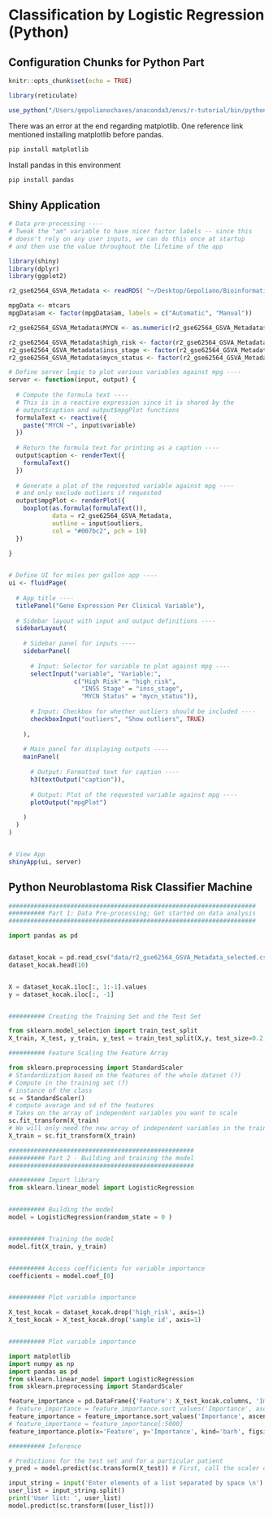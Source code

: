 # Classification by Logistic Regression (Python)

## Configuration Chunks for Python Part

```r

knitr::opts_chunk$set(echo = TRUE)

library(reticulate)

use_python("/Users/gepolianochaves/anaconda3/envs/r-tutorial/bin/python")

```

There was an error at the end regarding matplotlib. One reference link mentioned installing matplotlib before pandas.

```bash
pip install matplotlib
```

Install pandas in this environment

```bash
pip install pandas
```

## Shiny Application

```r
# Data pre-processing ----
# Tweak the "am" variable to have nicer factor labels -- since this
# doesn't rely on any user inputs, we can do this once at startup
# and then use the value throughout the lifetime of the app

library(shiny)
library(dplyr)
library(ggplot2)

r2_gse62564_GSVA_Metadata <- readRDS( "~/Desktop/Gepoliano/Bioinformatics Bridge Course/2023-bioinfo-bridge-course/recombio/6-Neuroblastoma/results/r2_gse62564_GSVA_Metadata.rds")

mpgData <- mtcars
mpgData$am <- factor(mpgData$am, labels = c("Automatic", "Manual"))

r2_gse62564_GSVA_Metadata$MYCN <- as.numeric(r2_gse62564_GSVA_Metadata$MYCN)

r2_gse62564_GSVA_Metadata$high_risk <- factor(r2_gse62564_GSVA_Metadata$high_risk, labels = c("yes", "no"))
r2_gse62564_GSVA_Metadata$inss_stage <- factor(r2_gse62564_GSVA_Metadata$inss_stage, labels = c("st1", "st2", "st3", "st4", "st4s"))
r2_gse62564_GSVA_Metadata$mycn_status <- factor(r2_gse62564_GSVA_Metadata$mycn_status, labels = c("mycn_amp", "mycn_nonamp", "na"))

# Define server logic to plot various variables against mpg ----
server <- function(input, output) {
  
  # Compute the formula text ----
  # This is in a reactive expression since it is shared by the
  # output$caption and output$mpgPlot functions
  formulaText <- reactive({
    paste("MYCN ~", input$variable)
  })
  
  # Return the formula text for printing as a caption ----
  output$caption <- renderText({
    formulaText()
  })
  
  # Generate a plot of the requested variable against mpg ----
  # and only exclude outliers if requested
  output$mpgPlot <- renderPlot({
    boxplot(as.formula(formulaText()),
            data = r2_gse62564_GSVA_Metadata,
            outline = input$outliers,
            col = "#007bc2", pch = 19)
  })
  
}


# Define UI for miles per gallon app ----
ui <- fluidPage(
  
  # App title ----
  titlePanel("Gene Expression Per Clinical Variable"),
  
  # Sidebar layout with input and output definitions ----
  sidebarLayout(
    
    # Sidebar panel for inputs ----
    sidebarPanel(
      
      # Input: Selector for variable to plot against mpg ----
      selectInput("variable", "Variable:",
                  c("High Risk" = "high_risk",
                    "INSS Stage" = "inss_stage",
                    "MYCN Status" = "mycn_status")),
      
      # Input: Checkbox for whether outliers should be included ----
      checkboxInput("outliers", "Show outliers", TRUE)
      
    ),
    
    # Main panel for displaying outputs ----
    mainPanel(
      
      # Output: Formatted text for caption ----
      h3(textOutput("caption")),
      
      # Output: Plot of the requested variable against mpg ----
      plotOutput("mpgPlot")
      
    )
  )
)


# View App
shinyApp(ui, server)
```

## Python Neuroblastoma Risk Classifier Machine

```python

####################################################################
########## Part 1: Data Pre-processing; Get started on data analysis
####################################################################

import pandas as pd


dataset_kocak = pd.read_csv("data/r2_gse62564_GSVA_Metadata_selected.csv")
dataset_kocak.head(10)


X = dataset_kocak.iloc[:, 1:-1].values
y = dataset_kocak.iloc[:, -1]


########## Creating the Training Set and the Test Set

from sklearn.model_selection import train_test_split
X_train, X_test, y_train, y_test = train_test_split(X,y, test_size=0.2, random_state=0)

########## Feature Scaling the Feature Array

from sklearn.preprocessing import StandardScaler
# Standardization based on the features of the whole dataset (?)
# Compute in the training set (?)
# instance of the class
sc = StandardScaler()
# compute average and sd of the features
# Takes on the array of independent variables you want to scale
sc.fit_transform(X_train)
# We will only need the new array of independent variables in the training set
X_train = sc.fit_transform(X_train)

###################################################
########## Part 2 - Building and training the model
###################################################

########## Import library
from sklearn.linear_model import LogisticRegression


########## Building the model
model = LogisticRegression(random_state = 0 )


########## Training the model
model.fit(X_train, y_train)


########## Access coefficients for variable importance
coefficients = model.coef_[0]


########## Plot variable importance

X_test_kocak = dataset_kocak.drop('high_risk', axis=1)
X_test_kocak = X_test_kocak.drop('sample id', axis=1)


########## Plot variable importance

import matplotlib
import numpy as np
import pandas as pd
from sklearn.linear_model import LogisticRegression
from sklearn.preprocessing import StandardScaler

feature_importance = pd.DataFrame({'Feature': X_test_kocak.columns, 'Importance': np.abs(coefficients)})
# feature_importance = feature_importance.sort_values('Importance', ascending=True).head(70)
feature_importance = feature_importance.sort_values('Importance', ascending=True)
# feature_importance = feature_importance[:5000]
feature_importance.plot(x='Feature', y='Importance', kind='barh', figsize=(10, 6))

########## Inference

# Predictions for the test set and for a particular patient
y_pred = model.predict(sc.transform(X_test)) # First, call the scaler object

input_string = input('Enter elements of a list separated by space \n')
user_list = input_string.split()
print('User list: ', user_list)
model.predict(sc.transform([user_list]))
```

